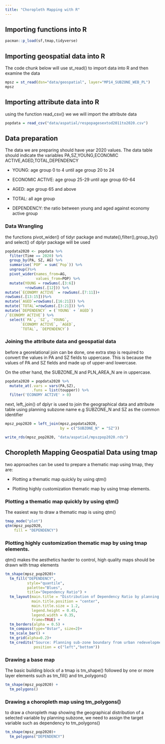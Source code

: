 ```yaml
---
title: "Choropleth Mapping with R"
---
```


## Importing functions into R 

```r
pacman::p_load(sf,tmap,tidyverse)
```

## Importing geospatial data into R

The code chunk below will use st_read() to import data into R and then examine the data

```r
mpsz = st_read(dsn="data/geospatial", layer="MP14_SUBZONE_WEB_PL")
mpsz
```

## Importing attribute data into R 

using the function read_csv() we we will import the attribute data

```r
popdata = read_csv("data/aspatial/respopagesextod2011to2020.csv")
```

## Data preparation 

The data we are preparing should have year 2020 values. The data table should indicate the variables PA,SZ,YOUNG,ECONOMIC ACTIVE,AGED,TOTAL,DEPENDENCY

-   YOUNG: age group 0 to 4 until age group 20 to 24

-   ECONOMIC ACTIVE: age group 25-29 until age group 60-64

-   AGED: age group 65 and above

-   TOTAL: all age group

-   DEPENDENCY: the ratio between young and aged against economy active group

### Data Wrangling

the functions pivot_wider() of tidyr package and mutate(),filter(),group_by() and select() of dplyr package will be used

```r
popdata2020 <- popdata %>%
  filter(Time == 2020) %>%
  group_by(PA, SZ, AG) %>%
  summarise(`POP` = sum(`Pop`)) %>%
  ungroup()%>%
  pivot_wider(names_from=AG, 
              values_from=POP) %>%
  mutate(YOUNG = rowSums(.[3:6])
         +rowSums(.[12])) %>%
mutate(`ECONOMY ACTIVE` = rowSums(.[7:11])+
rowSums(.[13:15]))%>%
mutate(`AGED`=rowSums(.[16:21])) %>%
mutate(`TOTAL`=rowSums(.[3:21])) %>%  
mutate(`DEPENDENCY` = (`YOUNG` + `AGED`)
/`ECONOMY ACTIVE`) %>%
  select(`PA`, `SZ`, `YOUNG`, 
       `ECONOMY ACTIVE`, `AGED`, 
       `TOTAL`, `DEPENDENCY`)
```

### Joining the attribute data and geospatial data

before a georelational join can be done, one extra step is required to convert the values in PA and SZ fields to uppercase. This is because the values of PA and SZ fields and made up of upper-and lowercase.

On the other hand, the SUBZONE_N and PLN_AREA_N are in uppercase.

```r
popdata2020 = popdata2020 %>%
  mutate_at(.vars = vars(PA,SZ),
            .funs = list(toupper)) %>%
  filter('ECONOMY ACTIVE' > 0)
```

next, left_join() of dplyr is used to join the geographical data and attribute table using planning subzone name e.g SUBZONE_N and SZ as the common identifier

```r
mpsz_pop2020 = left_join(mpsz,popdata2020,
                         by = c("SUBZONE_N" = "SZ"))
```

```r
write_rds(mpsz_pop2020, "data/aspatial/mpszpop2020.rds")
```

## Choropleth Mapping Geospatial Data using tmap

two approaches can be used to prepare a thematic map using tmap, they are:

-   Plotting a thematic map quickly by using qtm()

-   Plotting highly customization thematic map by using tmap elements.

###  Plotting a thematic map quickly by using qtm()

The easiest way to draw a thematic map is using qtm()

```r
tmap_mode("plot")
qtm(mpsz_pop2020,
    fill = "DEPENDENCY")
```

### Plotting highly customization thematic map by using tmap elements.

qtm() makes the aesthetics harder to control, high quality maps should be drawn with tmap elements

```r
tm_shape(mpsz_pop2020)+
  tm_fill("DEPENDENCY",
          style="quantile",
          palette="Blues",
          title="Dependency Ratio") +
  tm_layout(main.title = "Distribution of Dependency Ratio by planning subzone",
            main.title.position = "center",
            main.title.size = 1.2,
            legend.height = 0.45,
            legend.width = 0.35,
            frame=TRUE) +
  tm_borders(alpha = 0.5) +
  tm_compass(type="8star", size=2)+
  tm_scale_bar() +
  tm_grid(alpha=0.2)+
  tm_credits("Source: Planning sub-zone boundary from urban redevelopment authority (URA) \n and population data from DOS",
             position = c("left","bottom"))
```

### Drawing a base map 

The basic building block of a tmap is tm_shape() followed by one or more layer elements such as tm_fill() and tm_polygons()

```r
tm_shape(mpsz_pop2020) +
  tm_polygons()
```

### Drawing a choropleth map using tm_polygons()

to draw a choropleth map showing the geographical distribution of a selected variable by planning subzone, we need to assign the target variable such as dependency to tm_polygons()

```r
tm_shape(mpsz_pop2020)+
  tm_polygons("DEPENDENCY")
```
